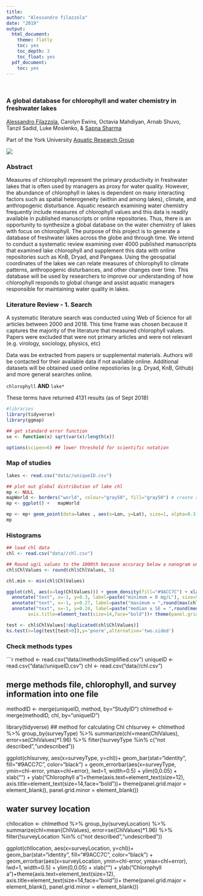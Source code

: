 ```yaml
---
title:
author: "Alessandro filazzola"
date: "2019"
output:
  html_document:
    theme: flatly
    toc: yes
    toc_depth: 3
    toc_float: yes
  pdf_document:
    toc: yes
---
```

<br>  

### A global database for chlorophyll and water chemistry in freshwater lakes 

[Alessandro Filazzola](http://www.filazzola.info/), Carolyn Ewins, Octavia Mahdiyan, Arnab Shuvo, Tanzil Sadid, Luke Moslenko, & [Sapna Sharma](https://sharmalab.wordpress.com/)

Part of the York University [Aquatic Research Group](http://www.yorkaquaticresearch.ca/)

![](./lake.jpg)
<br> 

### Abstract

Measures of chlorophyll represent the primary productivity in freshwater lakes that is often used by managers as proxy for water quality. However, the abundance of chlorophyll in lakes is dependent on many interacting factors such as spatial heterogeneity (within and among lakes), climate, and anthropogenic disturbance. Aquatic research examining water chemistry frequently include measures of chlorophyll values and this data is readily available in published manuscripts or online repositories. Thus, there is an opportunity to synthesize a global database on the water chemistry of lakes with focus on chlorophyll. The purpose of this project is to generate a database of freshwater lakes across the globe and through time. We intend to conduct a systematic review examining over 4000 published manuscripts that examined lake chlorophyll and supplement this data with online repositories such as KnB, Dryad, and Pangaea. Using the geospatial coordinates of the lakes we can relate measures of chlorophyll to climate patterns, anthropogenic disturbances, and other changes over time. This database will be used by researchers to improve our understanding of how chlorophyll responds to global change and assist aquatic managers responsible for maintaining water quality in lakes. 

### Literature Review - 1. Search

A systematic literature search was conducted using Web of Science for all articles between 2000 and 2018. This time frame was chosen because it captures the majority of the literature that measured chlorophyll values. Papers were excluded that were not primary articles and were not relevant (e.g. virology, sociology, physics, etc)

Data was be extracted from papers or supplemental materials. Authors will be contacted for their available data if not available online. Additional datasets will be obtained used online repostiories (e.g. Dryad, KnB, Github) and more general searches online. 

`chlorophyll`
**AND** 
`lake*`

These terms have returned 4131 results (as of Sept 2018) 

```r
#libraries
library(tidyverse)
library(ggmap)

## get standard error function
se <- function(x) sqrt(var(x)/length(x))

options(scipen=6) ## lower threshold for scientific notation
```


### Map of studies
```r
lakes <- read.csv("data//uniqueID.csv")

## plot out global distribution of lake chl
mp <- NULL
mapWorld <- borders("world", colour="gray50", fill="gray50") # create a layer of borders
mp <- ggplot() +   mapWorld

mp <- mp+ geom_point(data=lakes , aes(x=Lon, y=Lat), size=1, alpha=0.3, color="#176117") + xlab("Longitude") + ylab("Latitude")
mp


```


### Histograms
```r


## load chl data
chl <- read.csv("data//chl.csv")

## Round ug/L values to the 1000th because accuracy below a nanogram unlikely
chl$ChlValues <- round(chl$ChlValues, 5)

chl.min <- min(chl$ChlValues)

ggplot(chl, aes(x=log(ChlValues))) + geom_density(fill="#9ACC7C") + xlab("Log transformed Chlorophyll a (mg/L)") + ylab("Frequency of observered values") + 
  annotate("text", x=-1, y=0.3, label=paste("minimum = 0 mg/L"), size=5) + ## min
  annotate("text", x=-1, y=0.27, label=paste("maximum = ",round(max(chl$ChlValues),2), "mg/L"), size=5)  + ## max
  annotate("text", x=-1, y=0.24, label=paste("median ± SE = ",round(median(chl$ChlValues),3), "±", round(se(chl$ChlValues),4), "mg/L"), size=5) +theme(axis.text=element_text(size=12),
        axis.title=element_text(size=14,face="bold"))+ theme(panel.grid.major = element_blank(), panel.grid.minor = element_blank()) + xlim(-11,1)

test <- chl$ChlValues[!duplicated(chl$ChlValues)]
ks.test(x=log(test[test>0]),y='pnorm',alternative='two.sided')
```


### Check methods types
```r
method <- read.csv("data//methodsSimplified.csv")
uniqueID <- read.csv("data//uniqueID.csv")
chl <- read.csv("data//chl.csv")

## merge methods file, chlorophyll, and survey information into one file
methodID <- merge(uniqueID, method, by="StudyID")
chlmethod <- merge(methodID, chl, by="uniqueID")


library(tidyverse)
## method for calculating Chl
chlsurvey <- chlmethod %>% group_by(surveyType) %>% summarize(chl=mean(ChlValues), error=se(ChlValues)*1.96) %>% filter(!surveyType %in% c("not described","undescribed"))

ggplot(chlsurvey, aes(x=surveyType, y=chl))+ geom_bar(stat="identity", fill="#9ACC7C", color="black") + geom_errorbar(aes(x=surveyType,  ymin=chl-error, ymax=chl+error), lwd=1, width=0.5) + ylim(0,0.05) + xlab("") + ylab("Chlorophyll a")+theme(axis.text=element_text(size=12),
        axis.title=element_text(size=14,face="bold"))+ theme(panel.grid.major = element_blank(), panel.grid.minor = element_blank())

## water survey location
chllocation <- chlmethod %>% group_by(surveyLocation) %>% summarize(chl=mean(ChlValues), error=se(ChlValues)*1.96) %>% filter(!surveyLocation %in% c("not described","undescribed"))

ggplot(chllocation, aes(x=surveyLocation, y=chl))+ geom_bar(stat="identity", fill="#9ACC7C", color="black") + geom_errorbar(aes(x=surveyLocation,  ymin=chl-error, ymax=chl+error), lwd=1, width=0.5) + ylim(0,0.05) + xlab("") + ylab("Chlorophyll a")+theme(axis.text=element_text(size=12),
        axis.title=element_text(size=14,face="bold"))+ theme(panel.grid.major = element_blank(), panel.grid.minor = element_blank())